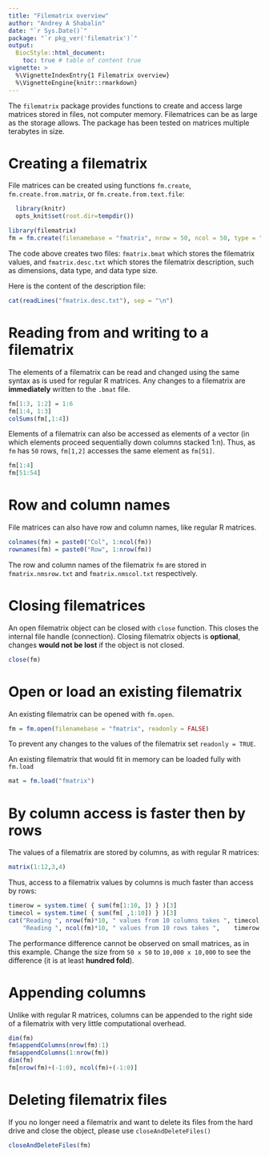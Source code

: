 ```yaml
---
title: "Filematrix overview"
author: "Andrey A Shabalin"
date: "`r Sys.Date()`"
package: "`r pkg_ver('filematrix')`"
output: 
  BiocStyle::html_document:
    toc: true # table of content true
vignette: >
  %\VignetteIndexEntry{1 Filematrix overview}
  %\VignetteEngine{knitr::rmarkdown}
---
```



The `filematrix` package provides functions to create and access large matrices stored in files, not computer memory.
Filematrices can be as large as the storage allows. The package has been tested on matrices multiple terabytes in size.

# Creating a filematrix

File matrices can be created using functions `fm.create`, `fm.create.from.matrix`, or `fm.create.from.text.file`:

```r
  library(knitr)
  opts_knit$set(root.dir=tempdir())
```


```r
library(filematrix)
fm = fm.create(filenamebase = "fmatrix", nrow = 50, ncol = 50, type = "double")
```

The code above creates two files: `fmatrix.bmat` which stores the filematrix values, and `fmatrix.desc.txt` which stores the filematrix description, such as dimensions, data type, and data type size.

Here is the content of the description file:

```r
cat(readLines("fmatrix.desc.txt"), sep = "\n")
```

# Reading from and writing to a filematrix

The elements of a filematrix can be read and changed using the same syntax as is used for regular R matrices.
Any changes to a filematrix are **immediately** written to the `.bmat` file.


```r
fm[1:3, 1:2] = 1:6
fm[1:4, 1:3]
colSums(fm[,1:4])
```

Elements of a filematrix can also be accessed as elements of a vector (in which elements proceed sequentially down columns stacked 1:n). Thus, as `fm` has `50` rows, `fm[1,2]` accesses the same element as `fm[51]`.

```r
fm[1:4]
fm[51:54]
```


# Row and column names

File matrices can also have row and column names, like regular R matrices.

```r
colnames(fm) = paste0("Col", 1:ncol(fm))
rownames(fm) = paste0("Row", 1:nrow(fm))
```

The row and column names of the filematrix `fm` are stored in `fmatrix.nmsrow.txt` and `fmatrix.nmscol.txt` respectively.

# Closing filematrices

An open filematrix object can be closed with `close` function. This closes the internal file handle (connection).
Closing filematrix objects is **optional**, changes **would not be lost** if the object is not closed.

```r
close(fm)
```

# Open or load an existing filematrix

An existing filematrix can be opened with `fm.open`.

```r
fm = fm.open(filenamebase = "fmatrix", readonly = FALSE)
```

To prevent any changes to the values of the filematrix set `readonly = TRUE`.

An existing filematrix that would fit in memory can be loaded fully with `fm.load`

```r
mat = fm.load("fmatrix")
```

# By column access is faster then by rows

The values of a filematrix are stored by columns, as with regular R matrices:

```r
matrix(1:12,3,4)
```

Thus, access to a filematrix values by columns is much faster than access by rows:

```r
timerow = system.time( { sum(fm[1:10, ]) } )[3]
timecol = system.time( { sum(fm[ ,1:10]) } )[3]
cat("Reading ", nrow(fm)*10, " values from 10 columns takes ", timecol, " seconds", "\n",
    "Reading ", ncol(fm)*10, " values from 10 rows takes ",    timerow, " seconds", "\n", sep = "")
```

The performance difference cannot be observed on small matrices, as in this example. 
Change the size from `50 x 50` to `10,000 x 10,000` to see the difference (it is at least **hundred fold**).

# Appending columns

Unlike with regular R matrices, columns can be appended to the right side of a filematrix with very little computational overhead.

```r
dim(fm)
fm$appendColumns(nrow(fm):1)
fm$appendColumns(1:nrow(fm))
dim(fm)
fm[nrow(fm)+(-1:0), ncol(fm)+(-1:0)]

```

# Deleting filematrix files

If you no longer need a filematrix and want to delete its files from the hard drive and close the object,
please use `closeAndDeleteFiles()`

```r
closeAndDeleteFiles(fm)
```
